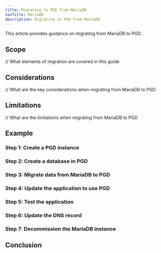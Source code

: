 ```yaml
---
title: Migrating to PGD from MariaDB
navTitle: MariaDB
description: Migrating to PGD from MariaDB
---
```


This article provides guidance on migrating from MariaDB to PGD.

## Scope

// What elements of migration are covered in this guide

## Considerations

// What are the key considerations when migrating from MariaDB to PGD

## Limitations

// What are the limitations when migrating from MariaDB to PGD


## Example

### Step 1: Create a PGD instance

### Step 2: Create a database in PGD

### Step 3: Migrate data from MariaDB to PGD

### Step 4: Update the application to use PGD

### Step 5: Test the application

### Step 6: Update the DNS record

### Step 7: Decommission the MariaDB instance

## Conclusion

